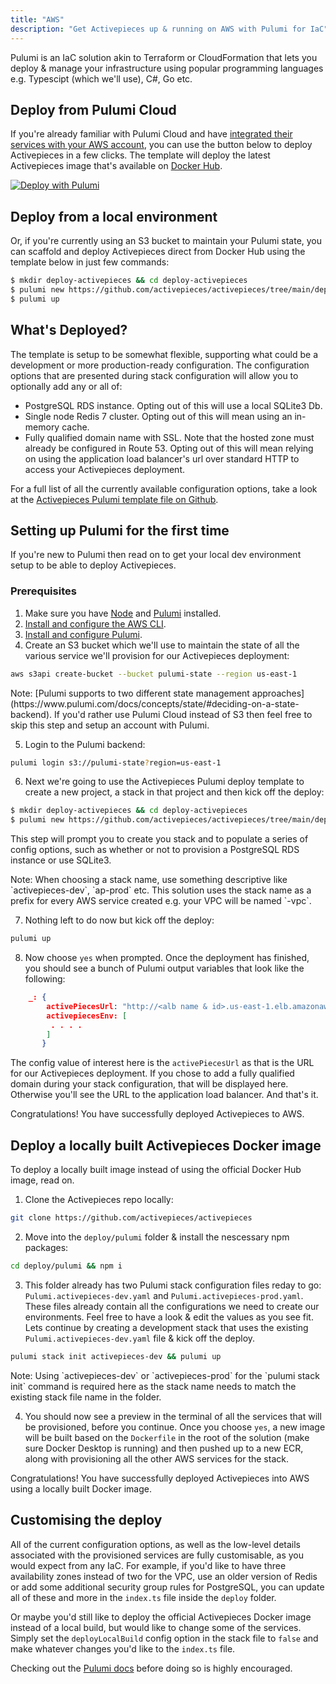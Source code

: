 ```yaml
---
title: "AWS"
description: "Get Activepieces up & running on AWS with Pulumi for IaC"
---
```

Pulumi is an IaC solution akin to Terraform or CloudFormation that lets you deploy & manage your infrastructure using popular programming languages e.g. Typescipt (which we'll use), C#, Go etc.

## Deploy from Pulumi Cloud

If you're already familiar with Pulumi Cloud and have [integrated their services with your AWS account](https://www.pulumi.com/docs/pulumi-cloud/deployments/oidc/aws/#configuring-openid-connect-for-aws), you can use the button below to deploy Activepieces in a few clicks. 
The template will deploy the latest Activepieces image that's available on [Docker Hub](https://hub.docker.com/r/activepieces/activepieces).

[![Deploy with Pulumi](https://get.pulumi.com/new/button.svg)](https://app.pulumi.com/new?template=https://github.com/activepieces/activepieces/tree/main/deploy/pulumi)

## Deploy from a local environment

Or, if you're currently using an S3 bucket to maintain your Pulumi state, you can scaffold and deploy Activepieces direct from Docker Hub using the template below in just few commands:

```bash
$ mkdir deploy-activepieces && cd deploy-activepieces 
$ pulumi new https://github.com/activepieces/activepieces/tree/main/deploy/pulumi
$ pulumi up
```

## What's Deployed?

The template is setup to be somewhat flexible, supporting what could be a development or more production-ready configuration.
The configuration options that are presented during stack configuration will allow you to optionally add any or all of:

* PostgreSQL RDS instance. Opting out of this will use a local SQLite3 Db.
* Single node Redis 7 cluster. Opting out of this will mean using an in-memory cache.
* Fully qualified domain name with SSL. Note that the hosted zone must already be configured in Route 53. 
Opting out of this will mean relying on using the application load balancer's url over standard HTTP to access your Activepieces deployment.

For a full list of all the currently available configuration options, take a look at the [Activepieces Pulumi template file on Github](https://github.com/activepieces/activepieces/tree/main/deploy/pulumi/Pulumi.yaml).

## Setting up Pulumi for the first time

If you're new to Pulumi then read on to get your local dev environment setup to be able to deploy Activepieces.

### Prerequisites

1. Make sure you have [Node](https://nodejs.org/en/download) and [Pulumi](https://www.pulumi.com/docs/install/) installed.
2. [Install and configure the AWS CLI](https://docs.aws.amazon.com/cli/latest/userguide/getting-started-install.html).   
3. [Install and configure Pulumi](https://www.pulumi.com/docs/clouds/aws/get-started/begin/).   
4. Create an S3 bucket which we'll use to maintain the state of all the various service we'll provision for our Activepieces deployment:

```bash
aws s3api create-bucket --bucket pulumi-state --region us-east-1
```

<Tip>
    Note: [Pulumi supports to two different state management approaches](https://www.pulumi.com/docs/concepts/state/#deciding-on-a-state-backend). 
    If you'd rather use Pulumi Cloud instead of S3 then feel free to skip this step and setup an account with Pulumi.
</Tip>

5. Login to the Pulumi backend:

```bash
pulumi login s3://pulumi-state?region=us-east-1
```
6. Next we're going to use the Activepieces Pulumi deploy template to create a new project, a stack in that project and then kick off the deploy:

```bash
$ mkdir deploy-activepieces && cd deploy-activepieces 
$ pulumi new https://github.com/activepieces/activepieces/tree/main/deploy/pulumi
```

This step will prompt you to create you stack and to populate a series of config options, such as whether or not to provision a PostgreSQL RDS instance or use SQLite3.

<Tip>
    Note: When choosing a stack name, use something descriptive like `activepieces-dev`, `ap-prod` etc. 
    This solution uses the stack name as a prefix for every AWS service created    
    e.g. your VPC will be named `<stack name>-vpc`.
</Tip>

7. Nothing left to do now but kick off the deploy:

```bash
pulumi up
```

8. Now choose `yes` when prompted. Once the deployment has finished, you should see a bunch of Pulumi output variables that look like the following:
```json
    _: {
        activePiecesUrl: "http://<alb name & id>.us-east-1.elb.amazonaws.com"
        activepiecesEnv: [
         . . . .
        ]
       }
```

The config value of interest here is the `activePiecesUrl` as that is the URL for our Activepieces deployment. 
If you chose to add a fully qualified domain during your stack configuration, that will be displayed here. 
Otherwise you'll see the URL to the application load balancer. And that's it. 

Congratulations! You have successfully deployed Activepieces to AWS.

## Deploy a locally built Activepieces Docker image

To deploy a locally built image instead of using the official Docker Hub image, read on.

1. Clone the Activepieces repo locally:

```bash
git clone https://github.com/activepieces/activepieces
```
2. Move into the `deploy/pulumi` folder & install the nescessary npm packages:

```bash
cd deploy/pulumi && npm i
```
3. This folder already has two Pulumi stack configuration files reday to go: `Pulumi.activepieces-dev.yaml` and `Pulumi.activepieces-prod.yaml`. 
These files already contain all the configurations we need to create our environments. Feel free to have a look & edit the values as you see fit.
Lets continue by creating a development stack that uses the existing `Pulumi.activepieces-dev.yaml` file & kick off the deploy.

```bash
pulumi stack init activepieces-dev && pulumi up
```

<Tip>
    Note: Using `activepieces-dev` or `activepieces-prod` for the `pulumi stack init` command is required here as the stack name needs to match the existing stack file name in the folder. 
</Tip>

4. You should now see a preview in the terminal of all the services that will be provisioned, before you continue. 
Once you choose `yes`, a new image will be built based on the `Dockerfile` in the root of the solution (make sure Docker Desktop is running) and then pushed up to a new ECR, along with provisioning all the other AWS services for the stack.

Congratulations! You have successfully deployed Activepieces into AWS using a locally built Docker image.

## Customising the deploy

All of the current configuration options, as well as the low-level details associated with the provisioned services are fully customisable, as you would expect from any IaC. 
For example, if you'd like to have three availability zones instead of two for the VPC, use an older version of Redis or add some additional security group rules for PostgreSQL, you can update all of these and more in the `index.ts` file inside the `deploy` folder.

Or maybe you'd still like to deploy the official Activepieces Docker image instead of a local build, but would like to change some of the services. Simply set the `deployLocalBuild` config option in the stack file to `false` and make whatever changes you'd like to the `index.ts` file.   

Checking out the [Pulumi docs](https://www.pulumi.com/docs/clouds/aws/) before doing so is highly encouraged.
